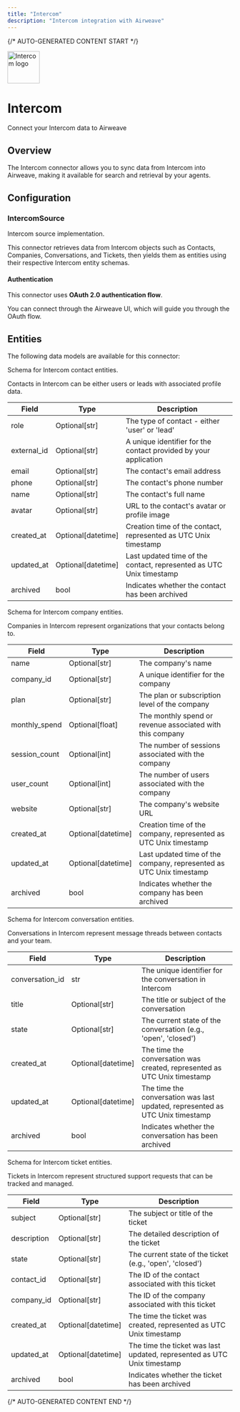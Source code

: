 ```yaml
---
title: "Intercom"
description: "Intercom integration with Airweave"
---
```


{/* AUTO-GENERATED CONTENT START */}



<div className="connector-header">
  <img src="icon.svg" alt="Intercom logo" width="72" height="72" className="connector-icon" />
  <div className="connector-info">
    <h1>Intercom</h1>
    <p>Connect your Intercom data to Airweave</p>
  </div>
</div>

## Overview

The Intercom connector allows you to sync data from Intercom into Airweave, making it available for search and retrieval by your agents.

## Configuration


### IntercomSource

Intercom source implementation.

This connector retrieves data from Intercom objects such as Contacts, Companies,
Conversations, and Tickets, then yields them as entities using their respective
Intercom entity schemas.

#### Authentication

This connector uses **OAuth 2.0 authentication flow**.

You can connect through the Airweave UI, which will guide you through the OAuth flow.


## Entities

The following data models are available for this connector:

<Accordion title="IntercomContactEntity">

Schema for Intercom contact entities.

Contacts in Intercom can be either users or leads with associated profile data.

| Field | Type | Description |
|-------|------|-------------|
| role | Optional[str] | The type of contact - either 'user' or 'lead' |
| external_id | Optional[str] | A unique identifier for the contact provided by your application |
| email | Optional[str] | The contact's email address |
| phone | Optional[str] | The contact's phone number |
| name | Optional[str] | The contact's full name |
| avatar | Optional[str] | URL to the contact's avatar or profile image |
| created_at | Optional[datetime] | Creation time of the contact, represented as UTC Unix timestamp |
| updated_at | Optional[datetime] | Last updated time of the contact, represented as UTC Unix timestamp |
| archived | bool | Indicates whether the contact has been archived |

</Accordion>
<Accordion title="IntercomCompanyEntity">

Schema for Intercom company entities.

Companies in Intercom represent organizations that your contacts belong to.

| Field | Type | Description |
|-------|------|-------------|
| name | Optional[str] | The company's name |
| company_id | Optional[str] | A unique identifier for the company |
| plan | Optional[str] | The plan or subscription level of the company |
| monthly_spend | Optional[float] | The monthly spend or revenue associated with this company |
| session_count | Optional[int] | The number of sessions associated with the company |
| user_count | Optional[int] | The number of users associated with the company |
| website | Optional[str] | The company's website URL |
| created_at | Optional[datetime] | Creation time of the company, represented as UTC Unix timestamp |
| updated_at | Optional[datetime] | Last updated time of the company, represented as UTC Unix timestamp |
| archived | bool | Indicates whether the company has been archived |

</Accordion>
<Accordion title="IntercomConversationEntity">

Schema for Intercom conversation entities.

Conversations in Intercom represent message threads between contacts and your team.

| Field | Type | Description |
|-------|------|-------------|
| conversation_id | str | The unique identifier for the conversation in Intercom |
| title | Optional[str] | The title or subject of the conversation |
| state | Optional[str] | The current state of the conversation (e.g., 'open', 'closed') |
| created_at | Optional[datetime] | The time the conversation was created, represented as UTC Unix timestamp |
| updated_at | Optional[datetime] | The time the conversation was last updated, represented as UTC Unix timestamp |
| archived | bool | Indicates whether the conversation has been archived |

</Accordion>
<Accordion title="IntercomTicketEntity">

Schema for Intercom ticket entities.

Tickets in Intercom represent structured support requests that can be tracked and managed.

| Field | Type | Description |
|-------|------|-------------|
| subject | Optional[str] | The subject or title of the ticket |
| description | Optional[str] | The detailed description of the ticket |
| state | Optional[str] | The current state of the ticket (e.g., 'open', 'closed') |
| contact_id | Optional[str] | The ID of the contact associated with this ticket |
| company_id | Optional[str] | The ID of the company associated with this ticket |
| created_at | Optional[datetime] | The time the ticket was created, represented as UTC Unix timestamp |
| updated_at | Optional[datetime] | The time the ticket was last updated, represented as UTC Unix timestamp |
| archived | bool | Indicates whether the ticket has been archived |

</Accordion>




{/* AUTO-GENERATED CONTENT END */}
